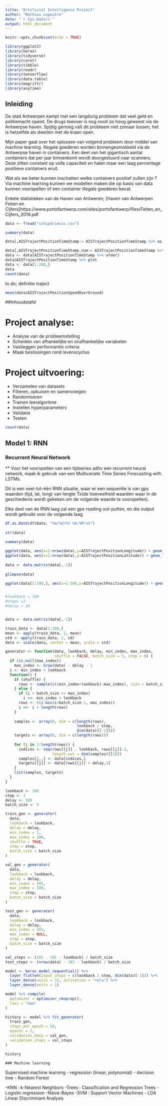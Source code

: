 ```yaml
---
title: "Artificial Intelligence Project"
author: "Mathieu Lepoutre"
date: "`r Sys.Date()`"
output: html_document
---
```


```r
knitr::opts_chunk$set(echo = TRUE)

library(ggplot2)
library(keras)
library(tidyverse)
library(caret)
library(tibble)
library(readr)
library(tensorflow)
library(data.table)
library(magrittr)
library(anytime)


```




## Inleiding

De stad Antwerpen kampt met een langdurig probleem dat veel geld en politiemacht opeist. De drugs toevoer is nog nooit zo hoog geweest via de Antwerpse haven. Spijtig genoeg valt dit probleem niet zomaar lossen, het is hetzelfde als dweilen met de kraan open.


Mijn paper gaat over het oplossen van volgend probleem door middel van machine learning. 
Illegale goederen worden binnengesmokkeld via de Antwerpse haven in containers. Een deel van het gigantisch aantal containers dat per jaar binnenkomt wordt doorgestuurd naar scanners. Deze zitten constant op volle capaciteit en halen maar een laag percentage positieve containers eruit.

Wat als we beter kunnen inschatten welke containers positief zullen zijn ?
Via machine learning kunnen we modellen maken die op basis van  data kunnen voorspellen of een container illegale goederen bevat.

Enkele statistieken van de Haven van Antweren;
[Haven van Antwerpen Feiten en Cijfers]https://www.portofantwerp.com/sites/portofantwerp/files/Feiten_en_Cijfers_2019.pdf


```r
data <- fread("schipdriecsv.csv")

summary(data)

```




```r
data[,AISTrajectPositionTimeStamp:= AISTrajectPositionTimeStamp %>% as.POSIXct]

data[,AISTrajectPositionTimeStamp_num:= AISTrajectPositionTimeStamp %>% as.numeric]
data <- data[AISTrajectPositionTimeStamp %>% order]
data$AISTrajectPositionTimeStamp %>% plot
data <- data[1:200,]
data
count(data)

```
to do; definitie traject

```r
mean(data$AISTrajectPositionSpeedOverGround)
```

##Inhoudstafel

# Project analyse:

- Analyse van de probleemstelling
- Scheiden van afhankelijke en onafhankelijke variabelen
- Vastleggen performantie criteria
- Maak beslissingen rond levenscyclus


# Project uitvoering:

- Verzamelen van datasets
- Filteren, opkuisen en samenvoegen
- Randomiseren
- Trainen leeralgoritme
- Instellen hyperparameters
- Validatie
- Testen

  
```r
count(data)
```
     

## Model 1: RNN 
### Recurrent Neural Network


** Voor het voorspellen van een tijdseries adhv een recurrent neural network, maak ik gebruik van een Multivariate Time Series Forecasting with LSTMs.

Dit is een veel-tot-één RNN situatie, waar er een sequentie is van gps waarden (tijd, lat, long) van lengte Tx(de hoeveelheid waarden waar in de geschiedenis wordt gekeken om
de volgende waarde te voorspellen). 

Elke deel van de RNN laag zal een gps reading out-putten, en die output wordt gebruikt voor de volgende laag.

```r

df.as.Date(df$Date, "%m/%d/%Y %H:%M:%S")
 
str(data)

summary(data)
 
ggplot(data, aes(x=1:nrow(data),y=AISTrajectPositionLongitude)) + geom_line()
ggplot(data, aes(x=1:nrow(data),y=AISTrajectPositionLatitude)) + geom_line()
 
data <- data.matrix(data[,-1])
 
glimpse(data)

ggplot(data[1:100,], aes(x=1:100,y=AISTrajectPositionLongitude)) + geom_line()



```



```r

#lookback = 100
#steps =3
#delay = 10


data <- data.matrix(data[,-1])

train_data <- data[1:100,]
mean <- apply(train_data, 2, mean)
std <- apply(train_data, 2, sd)
data <- scale(data, center = mean, scale = std)
```


```r

generator <- function(data, lookback, delay, min_index, max_index,
                      shuffle = FALSE, batch_size = 5, step = 6) {
  if (is.null(max_index))
    max_index <- nrow(data) - delay - 1
  i <- min_index + lookback
  function() {
    if (shuffle) {
      rows <- sample(c((min_index+lookback):max_index), size = batch_size)
    } else {
      if (i + batch_size >= max_index)
        i <<- min_index + lookback
      rows <- c(i:min(i+batch_size-1, max_index))
      i <<- i + length(rows)
    }
    
    samples <- array(0, dim = c(length(rows),
                                lookback / step,
                                dim(data)[[-1]]))
    targets <- array(0, dim = c(length(rows)))
    
    for (j in 1:length(rows)) {
      indices <- seq(rows[[j]] - lookback, rows[[j]]-1,
                     length.out = dim(samples)[[2]])
      samples[j,,] <- data[indices,]
      targets[[j]] <- data[rows[[j]] + delay,2]
    }           
    list(samples, targets)
  }
}


```


```r
lookback <- 100
step <- 3
delay <- 100
batch_size <- 5


```


```r

train_gen <- generator(
  data,
  lookback = lookback,
  delay = delay,
  min_index = 1,
  max_index = 100,
  shuffle = TRUE,
  step = step, 
  batch_size = batch_size
)
```


```r


val_gen = generator(
  data,
  lookback = lookback,
  delay = delay,
  min_index = 101,
  max_index = 180,
  step = step,
  batch_size = batch_size
)
```

  
  
```r
test_gen <- generator(
  data,
  lookback = lookback,
  delay = delay,
  min_index = 181,
  max_index = NULL,
  step = step,
  batch_size = batch_size
)
```


```r

val_steps <- (181 - 101 - lookback) / batch_size
test_steps <- (nrow(data) - 181 - lookback) / batch_size

```


```r

model <- keras_model_sequential() %>% 
  layer_flatten(input_shape = c(lookback / step, dim(data)[-1])) %>% 
  layer_dense(units = 32, activation = "relu") %>% 
  layer_dense(units = 1)


```
  
  
```r

model %>% compile(
  optimizer = optimizer_rmsprop(),
  loss = "mae"
)

```
  
  
```r

history <- model %>% fit_generator(
  train_gen,
  steps_per_epoch = 50,
  epochs = 2,
  validation_data = val_gen,
  validation_steps = val_steps
)

history
```
  
  
         
    ### Machine learning
 
Supervised machine learning
  - regression (linear, polynomial)
  - decision tree
  - Random Forest
  
  
  -KNN : k-Nearest Neighbors
  -Trees :  Classification and Regression Trees
  -Logistic regression
  -Naive-Bayes
  -SVM : Support Vector Machines 
  - LDA Linear Discriminant Analysis
          
          
       
